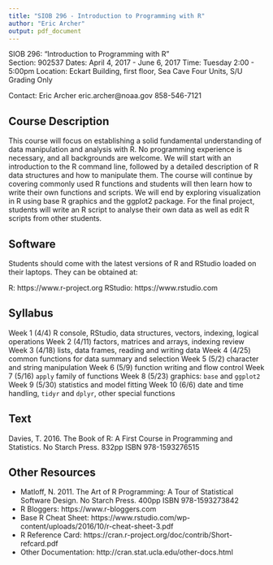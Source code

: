 ```yaml
---
title: "SIOB 296 - Introduction to Programming with R"
author: "Eric Archer"
output: pdf_document
---
```


SIOB 296:  "Introduction to Programming with R"     
Section: 902537
Dates: April 4, 2017 - June 6, 2017
Time: Tuesday 2:00 - 5:00pm
Location: Eckart Building, first floor, Sea Cave
Four Units, S/U Grading Only

Contact: 
  Eric Archer 
  eric.archer@noaa.gov
  858-546-7121

## Course Description

This course will focus on establishing a solid fundamental understanding of data manipulation and analysis with R. No programming experience is necessary, and all backgrounds are welcome. We will start with an introduction to the R command line, followed by a detailed description of R data structures and how to manipulate them. The course will continue by covering commonly used R functions and students will then learn how to write their own functions and scripts. We will end by exploring visualization in R using base R graphics and the ggplot2 package. For the final project, students will write an R script to analyse their own data as well as edit R scripts from other students.

## Software

Students should come with the latest versions of R and RStudio loaded on their laptops. They can be obtained at:

R: https://www.r-project.org
RStudio: https://www.rstudio.com

## Syllabus

Week 1 (4/4)    R console, RStudio, data structures, vectors, indexing, logical operations 
Week 2 (4/11)   factors, matrices and arrays, indexing review
Week 3 (4/18)   lists, data frames, reading and writing data
Week 4 (4/25)   common functions for data summary and selection
Week 5 (5/2)    character and string manipulation
Week 6 (5/9)    function writing and flow control
Week 7 (5/16)   `apply` family of functions
Week 8 (5/23)   graphics: `base` and `ggplot2`
Week 9 (5/30)   statistics and model fitting
Week 10 (6/6)   date and time handling, `tidyr` and `dplyr`, other special functions

## Text

Davies, T. 2016. The Book of R: A First Course in Programming and Statistics. No Starch Press. 832pp ISBN 978-1593276515

## Other Resources

* Matloff, N. 2011. The Art of R Programming: A Tour of Statistical Software Design. No Starch Press. 400pp ISBN 978-1593273842
* R Bloggers: https://www.r-bloggers.com
* Base R Cheat Sheet: https://www.rstudio.com/wp-content/uploads/2016/10/r-cheat-sheet-3.pdf
* R Reference Card: https://cran.r-project.org/doc/contrib/Short-refcard.pdf
* Other Documentation: http://cran.stat.ucla.edu/other-docs.html


